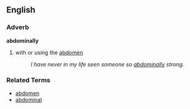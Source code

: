 ==English==
=== Adverb ===
'''abdominally'''
# with or using the [[abdomen]]
#: ''I have never in my life seen someone so [[abdominally]] strong.''

=== Related Terms ===
*[[abdomen]]
*[[abdominal]]